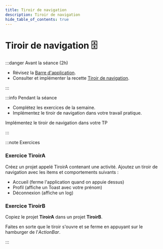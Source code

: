 ```yaml
---
title: Tiroir de navigation
description: Tiroir de navigation
hide_table_of_contents: true
---
```


# Tiroir de navigation 🗄️

<Row>

<Column>

:::danger Avant la séance (2h)

- Révisez la [Barre d'application](../03-recettes/app-bar.mdx).
- Consulter et implémenter la recette [Tiroir de navigation](../03-recettes/tiroir.mdx).

:::

</Column>

<Column>

:::info Pendant la séance

- Complétez les exercices de la semaine.
- Implémentez le tiroir de navigation dans votre travail pratique.

Implémentez le tiroir de navigation dans votre TP

:::

</Column>

</Row>

:::note Exercices

### Exercice TiroirA

Créez un projet appelé TiroirA contenant une activité. Ajoutez un tiroir de navigation avec les items et comportements suivants :

- Accueil (ferme l'application quand on appuie dessus)
- Profil (affiche un Toast avec votre prénom)
- Déconnexion (affiche un log)

### Exercice TiroirB

Copiez le projet **TiroirA** dans un projet **TiroirB**.

Faites en sorte que le tiroir s'ouvre et se ferme en appuyant sur le hamburger de l'*ActionBar*.

:::
